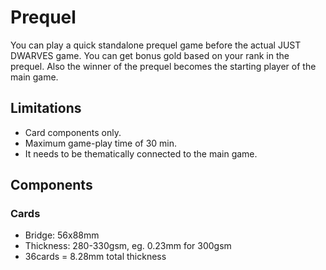 ---
---

# Prequel

You can play a quick standalone prequel game before the actual JUST DWARVES game. You can
get bonus gold based on your rank in the prequel. Also the winner of the prequel becomes the
starting player of the main game.

## Limitations

-   Card components only.
-   Maximum game-play time of 30 min.
-   It needs to be thematically connected to the main game.

## Components

### Cards

-   Bridge: 56x88mm
-   Thickness: 280-330gsm, eg. 0.23mm for 300gsm
-   36cards = 8.28mm total thickness
